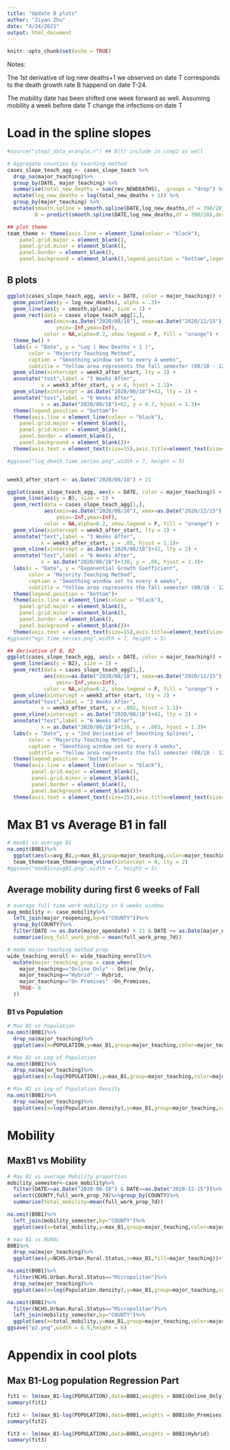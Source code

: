```yaml
---
title: "Update B plots"
author: "Ziyan Zhu"
date: "4/24/2021"
output: html_document
---
```


```r
knitr::opts_chunk$set(echo = TRUE)
```

Notes:

The 1st derivative of log new deaths+1 we observed on date T corresponds to the death growth rate B happend on date T-24.

The mobility date has been shifted one week forward as well. Assuming mobility a week before date T change the infections on date T


# Load in the spline slopes

```r
#source("step2_data_wrangle.r") ## B(t) include in step2 as well

# Aggregate counties by teaching method
cases_slope_teach_agg <- cases_slope_teach %>%
  drop_na(major_teaching)%>%
  group_by(DATE, major_teaching) %>%
  summarise(total_new_deaths = sum(rev_NEWDEATHS), .groups = "drop") %>%
  mutate(log_new_deaths = log(total_new_deaths + 1)) %>%
  group_by(major_teaching) %>%
  mutate(smooth.spline = smooth.spline(DATE,log_new_deaths,df = 398/28)$y,
         B = predict(smooth.spline(DATE,log_new_deaths,df = 398/28),deriv = 1)$y,B2 = predict(smooth.spline(DATE,log_new_deaths,df = 398/28),deriv = 2)$y)

## plot theme
team_theme <- theme(axis.line = element_line(colour = "black"),
    panel.grid.major = element_blank(),
    panel.grid.minor = element_blank(),
    panel.border = element_blank(),
    panel.background = element_blank(),legend.position = "bottom",legend.box="vertical", legend.margin=margin())+theme(legend.text = element_text(size=12),legend.title = element_text(size=12),axis.text = element_text(size=13),title=element_text(size=13))
```


## B plots

```r
ggplot(cases_slope_teach_agg, aes(x = DATE, color = major_teaching)) +
  geom_point(aes(y = log_new_deaths), alpha = .3)+ 
  geom_line(aes(y = smooth.spline), size = 1) +
  geom_rect(data = cases_slope_teach_agg[1,],
            aes(xmin=as.Date("2020/08/18"), xmax=as.Date("2020/12/15"),
                ymin=-Inf,ymax=Inf),
            color = NA,alpha=0.2, show.legend = F, fill = "orange") + 
  theme_bw() + 
  labs(x = "Date", y = "Log ( New Deaths + 1 )", 
       color = "Majority Teaching Method",
       caption = "Smoothing window set to every 4 weeks",
       subtitle = "Yellow area represents the fall semester (08/18 - 12/15)") + 
  geom_vline(xintercept = week3_after_start, lty = 2) + 
  annotate("text",label = "3 Weeks After",
           x = week3_after_start, y = 4, hjust = 1.1)+ 
  geom_vline(xintercept = as.Date("2020/08/18")+42, lty = 2) + 
  annotate("text",label = "6 Weeks After",
           x = as.Date("2020/08/18")+62, y = 4.7, hjust = 1.3)+ 
  theme(legend.position = "bottom")+
  theme(axis.line = element_line(colour = "black"),
    panel.grid.major = element_blank(),
    panel.grid.minor = element_blank(),
    panel.border = element_blank(),
    panel.background = element_blank())+
  theme(axis.text = element_text(size=15),axis.title=element_text(size=15),legend.text = element_text(size=13))

#ggsave("log_death_time_series.png",width = 7, height = 5)


week3_after_start <- as.Date("2020/08/18") + 21

ggplot(cases_slope_teach_agg, aes(x = DATE, color = major_teaching)) + 
  geom_line(aes(y = B), size = 1) +
  geom_rect(data = cases_slope_teach_agg[1,],
            aes(xmin=as.Date("2020/08/18"), xmax=as.Date("2020/12/15"),
                ymin=-Inf,ymax=Inf),
            color = NA,alpha=0.2, show.legend = F, fill = "orange") +
  geom_vline(xintercept = week3_after_start, lty = 2) + 
  annotate("text",label = "3 Weeks After",
           x = week3_after_start, y = .05, hjust = 1.1)+ 
  geom_vline(xintercept = as.Date("2020/08/18")+42, lty = 2) + 
  annotate("text",label = "6 Weeks After",
           x = as.Date("2020/08/18")+130, y = .06, hjust = 1.3)+ 
  labs(x = "Date", y = "Exponential Growth Coefficient", 
       color = "Majority Teaching Method",
       caption = "Smoothing window set to every 4 weeks",
       subtitle = "Yellow area represents the fall semester (08/18 - 12/15)") + 
  theme(legend.position = "bottom")+
  theme(axis.line = element_line(colour = "black"),
    panel.grid.major = element_blank(),
    panel.grid.minor = element_blank(),
    panel.border = element_blank(),
    panel.background = element_blank())+
  theme(axis.text = element_text(size=15),axis.title=element_text(size=15),legend.text = element_text(size=13))
#ggsave("egc_time_series.png",width = 7, height = 5)
```



```r
## derivative of B, B2
ggplot(cases_slope_teach_agg, aes(x = DATE, color = major_teaching)) + 
  geom_line(aes(y = B2), size = 1) +
  geom_rect(data = cases_slope_teach_agg[1,],
            aes(xmin=as.Date("2020/08/18"), xmax=as.Date("2020/12/15"),
                ymin=-Inf,ymax=Inf),
            color = NA,alpha=0.2, show.legend = F, fill = "orange") +
  geom_vline(xintercept = week3_after_start, lty = 2) + 
  annotate("text",label = "3 Weeks After",
           x = week3_after_start, y = .002, hjust = 1.1)+ 
  geom_vline(xintercept = as.Date("2020/08/18")+42, lty = 2) + 
  annotate("text",label = "6 Weeks After",
           x = as.Date("2020/08/18")+130, y = .003, hjust = 1.3)+ 
  labs(x = "Date", y = "2nd Derivative of Smoothing Splines", 
       color = "Majority Teaching Method",
       caption = "Smoothing window set to every 4 weeks",
       subtitle = "Yellow area represents the fall semester (08/18 - 12/15)") + 
  theme(legend.position = "bottom")+
  theme(axis.line = element_line(colour = "black"),
        panel.grid.major = element_blank(),
        panel.grid.minor = element_blank(),
        panel.border = element_blank(),
        panel.background = element_blank())+
  theme(axis.text = element_text(size=15),axis.title=element_text(size=15),legend.text = element_text(size=13))
```

# Max B1 vs Average B1 in fall

```r
# maxB1 vs average B1
na.omit(B0B1)%>%
  ggplot(aes(x=avg_B1,y=max_B1,group=major_teaching,color=major_teaching))+geom_point(aes(size=On_Premises,alpha=On_Premises))+geom_smooth(method = "lm", se=F, formula = y ~ x,alpha=0.1)+theme_minimal()+labs(color="Majority Teaching Method",size="Percent of On-premises",title="Max B1 vs Average B1",alpha="Percent of On-premises",y="Max B1 in Fall", x= "Averaged B1 in Fall")+
  team_theme+team_theme+geom_vline(xintercept = 0, lty = 2)
#ggsave("maxB1vsavgB1.png",width = 7, height = 5)
```



## Average mobility during first 6 weeks of Fall

```r
# average full time work mobility in 6 weeks window
avg_mobility <- case_mobility%>%
  left_join(major_reopening,by=c("COUNTY"))%>%
  group_by(COUNTY)%>%
  filter(DATE >= as.Date(major_opendate) + 21 & DATE <= as.Date(major_opendate) + 63)%>%
  summarise(avg_full_work_prob = mean(full_work_prop_7d))

# made major teaching method prop
wide_teaching_enroll <- wide_teaching_enroll%>%
  mutate(major_teaching_prop = case_when(
    major_teaching=="Online Only" ~ Online_Only,
    major_teaching=="Hybrid" ~ Hybrid,
    major_teaching=="On Premises" ~On_Premises,
    TRUE~ 0
  ))
```


### B1 vs Population

```r
# Max B1 vs Population
na.omit(B0B1)%>%
  drop_na(major_teaching)%>%
  ggplot(aes(x=POPULATION,y=max_B1,group=major_teaching,color=major_teaching))+geom_point(aes(size=avg_full_work_prob,alpha=avg_full_work_prob))+geom_smooth(method = "lm", se=F, formula = y ~ x,alpha=0.1)+theme_minimal()+team_theme+team_theme+geom_vline(xintercept = 0, lty = 2)+labs(y="Max B1",x="Population",title="Max B1 vs Population",color="Majority Teaching Method",size = "Averaged \n%6hr+ Away Home",alpha= "Averaged \n%6hr+ Away Home" )

# Max B1 vs Log of Population
na.omit(B0B1)%>%
  drop_na(major_teaching)%>%
  ggplot(aes(x=log(POPULATION),y=max_B1,group=major_teaching,color=major_teaching))+geom_point(aes(size=avg_full_work_prob,alpha=avg_full_work_prob))+geom_smooth(method = "lm", se=F, formula = y ~ x,alpha=0.1)+theme_minimal()+team_theme+team_theme+labs(y="Max B1",x="Log of Population",title="Max B1 vs Log of Population",color="Majority Teaching Method",size = "Averaged \n%6hr+ Away Home",alpha= "Averaged \n%6hr+ Away Home" )

# Max B1 vs Log of Population Density
na.omit(B0B1)%>%
  drop_na(major_teaching)%>%
  ggplot(aes(x=log(Population.density),y=max_B1,group=major_teaching,color=major_teaching))+geom_point(aes(size=avg_full_work_prob,alpha=avg_full_work_prob))+geom_smooth(method = "lm", se=F, formula = y ~ x,alpha=0.1)+theme_minimal()+team_theme+team_theme+labs(y="Max B1",x="Log of Population Density",title="Max B1 vs Log of Population Density",color="Majority Teaching Method",size = "Averaged \n%6hr+ Away Home",alpha= "Averaged \n%6hr+ Away Home" )
```



# Mobility

## MaxB1 vs Mobility

```r
# Max B1 vs average Mobility proportion
mobility_semester<-case_mobility%>%
  filter(DATE>=as.Date("2020-08-18") & DATE<=as.Date("2020-12-15"))%>%
  select(COUNTY,full_work_prop_7d)%>%group_by(COUNTY)%>%
  summarise(total_mobility=mean(full_work_prop_7d))

na.omit(B0B1)%>%
  left_join(mobility_semester,by="COUNTY")%>%
  ggplot(aes(x=total_mobility,y=max_B1,group=major_teaching,color=major_teaching))+geom_point(aes(size=log(POPULATION),alpha=log(POPULATION)))+geom_smooth(method = "lm", se=F, formula = y ~ x,alpha=0.1)+theme_minimal()+team_theme+labs(y="Max B1",x="Average mobility proportion during fall semester",title="Max B1 vs Average full mobility proportion during fall semester \nAveraged %6hr+ Away Home",size="Log of Population",alpha="Log of Population",color="Majority Teaching Method")
```

```r
# max B1 vs RURAL
B0B1%>%
  drop_na(major_teaching)%>%
  ggplot(aes(y=NCHS.Urban.Rural.Status,x=max_B1,fill=major_teaching))+facet_grid(~major_teaching)+geom_boxplot()+labs(color="Majority Teaching Method",size="Averaged \n%6hr+ Away Home",title="max B1 v.s. Urban Rural Status",alpha="Size of Majority",x="Max B1", y= "Urban Rural Status")+team_theme
```


```r

na.omit(B0B1)%>%
  filter(NCHS.Urban.Rural.Status=="Micropolitan")%>%
  drop_na(major_teaching)%>%
  ggplot(aes(x=log(Population.density),y=max_B1,group=major_teaching,color=major_teaching))+geom_point(aes(size=avg_full_work_prob,alpha=avg_full_work_prob))+geom_smooth(method = "lm", se=F, formula = y ~ x,alpha=0.1)+theme_minimal()+team_theme+team_theme+labs(y="Max B1",x="Log of Population Density",title="Max B1 in Fall v.s. Log of Population Density\nOnly Micropolitan Counties",color="Majority Teaching Method",size = "Averaged \n%6hr+ Away Home",alpha= "Averaged \n%6hr+ Away Home" )

na.omit(B0B1)%>%
  filter(NCHS.Urban.Rural.Status=="Micropolitan")%>%
  left_join(mobility_semester,by="COUNTY")%>%
  ggplot(aes(x=total_mobility,y=max_B1,group=major_teaching,color=major_teaching))+geom_point(aes(size=log(POPULATION),alpha=log(POPULATION)))+geom_smooth(method = "lm", se=F, formula = y ~ x,alpha=0.1)+theme_minimal()+team_theme+labs(y="Max B1",x="Average mobility proportion during fall semester",title="Max B1 v.s. Average full mobility proportion during Fall\nOnly Micropolitan Counties",size="Log of Population",alpha="Log of Population",color="Majority Teaching Method")
ggsave("p2.png",width = 6.5,height = 6)
```



# Appendix in cool plots

## Max B1-Log population Regression Part

```r
fit1 <- lm(max_B1~log(POPULATION),data=B0B1,weights = B0B1$Online_Only)
summary(fit1)

fit2 <- lm(max_B1~log(POPULATION),data=B0B1,weights = B0B1$On_Premises)
summary(fit2)

fit3 <- lm(max_B1~log(POPULATION),data=B0B1,weights = B0B1$Hybrid)
summary(fit3)
```



